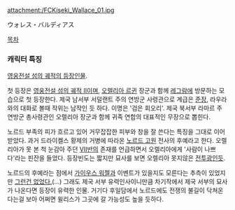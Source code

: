 attachment:/FCKiseki_Wallace_01.jpg

ウォレス・バルディアス


[[목차]]
=== 캐릭터 특징 ===
[[영웅전설 섬의 궤적/등장인물|영웅전설 섬의 궤적의 등장인물]].

첫 등장은 [[영웅전설 섬의 궤적 II]]이며, [[오렐리아 르귄]] 장군과 함께 [[레그람]]에 방문하는 모습으로 첫 등장한다. 제국 남서부 서덜랜트 주의 연방군 사령관으로 계급은 [[준장]], 라우라와의 대화로 볼때 작위는 남작인 듯 하다. 이명은 '검은 회오리'. 제국 북서부 라마르 주 연방군 총사령관인 오렐리아 장군과 함께 귀족 연합의 대표적인 무장으로 뽑힌다.

노르드 부족의 피가 흐르고 있어 거무잡잡한 피부와 창을 잘 쓴다는 특징을 그대로 이어받았다. 과거 드라이켈스 황제의 거병에 따라온 [[노르드 고원]] 전사의 후예라고 한다. 오렐리아가 못 본 척 눈감아 주던 [[토르즈 사관학원/Ⅶ반|Ⅶ반]]의 존재를 언급하면서 오렐리아에게 '사람이 나쁘다'라는 핀잔을 들었다. 등장빈도는 짧지만 묘사를 보면 오렐리아 못지않은 [[전투광]]인듯.

노르드의 후예라는 점에서 [[가이우스 워젤]]과 이벤트가 있을지도 모른다는 추측이 있었지만 [[그런거 없다|그런건 없었다.]](…) 그래도 제국 서부 유력인사이니만큼 차기작에서 제국 서부의 묘사가 나온다면 등장이 유력한 인물. 거기다 후일담에서 노르드에도 전쟁의 불길이 닥쳐온다는걸 보아 어쩌면 윌리스가 그곳에 갈 가능성도 높을 듯하다.
